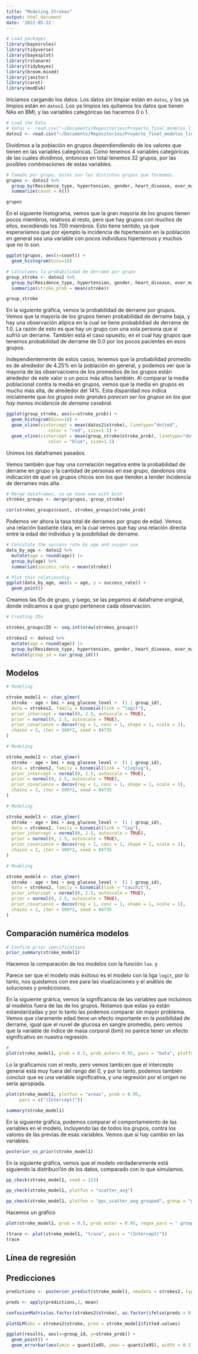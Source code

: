 ```yaml
---
title: "Modeling Strokes"
output: html_document
date: '2022-05-22'
---
```


```r
# Load packages
library(bayesrules)
library(tidyverse)
library(bayesplot)
library(rstanarm)
library(tidybayes)
library(broom.mixed)
library(janitor)
library(caret)
library(modEvA)
```

Iniciamos cargando los datos. Los datos sin limpiar están en `datos`, y los ya limpios están en `datos2`. Los ya limpios les quitamos los datos que tienen NAs en BMI, y las variables categóricas las hacemos 0 o 1. 

```r
# Load the Data
# datos <- read.csv("~/Documents/Repositories/Proyecto_final_modelos_lineales_generalizados/Datos/healthcare-dataset-stroke-data.csv")
datos2 <- read.csv("~/Documents/Repositories/Proyecto_final_modelos_lineales_generalizados/Datos/Stroke_Data.csv")
```

Dividimos a la población en grupos dependiendiendo de los valores que tienen en las variables categóricas. Como tenemos 4 variables categóricas de las cuales dividimos, entonces en total tenemos 32 grupos, por las posibles combinaciones de estas variables. 

```r
# Tamaño por grupo, estos son los distintos grupos que formamos. 
grupos <- datos2 %>% 
  group_by(Residence_type, hypertension, gender, heart_disease, ever_married) %>% 
  summarize(count = n())

grupos
```

En el siguiente histograma, vemos que la gran mayoría de los grupos tienen pocos miembros, relativos al resto, pero que hay grupos con muchos de ellos, excediendo los 700 miembros. Esto tiene sentido, ya que esperaríamos que por ejemplo la incidencia de hipertensión en la población en general sea una variable con pocos individuos hipertensos y muchos que no lo son. 

```r
ggplot(grupos, aes(x=count)) + 
  geom_histogram(bins=16)
```

```r
# Calculamos la probabilidad de derrame por grupo
group_stroke <- datos2 %>% 
  group_by(Residence_type, hypertension, gender, heart_disease, ever_married) %>% 
  summarize(stroke_prob = mean(stroke))

group_stroke
```

En la siguiente gráfica, vemos la probabilidad de derrame por grupos. Vemos que la mayoría de los grupos tienen probabilidad de derrame baja, y hay una observación atípica en la cual se tiene probabildiad de derrame de 1.0. La razón de esto es que hay un grupo con una sola persona que sí sufrió un derrame. También está el caso opuesto, en el cual hay grupos que tenemos probabilidad de derrame de 0.0 por los pocos pacientes en esos grupos. 

Independientemente de estos casos, tenemos que la probabilidad promedio es de alrededor de $4.25\%$ en la población en general, y podemos ver que la mayoría de las observacioens de los promedios de los grupos están alrededor de este valor o un poco más altos también. Al comparar la media poblacional contra la media en grupos, vemos que la media en grupos es mucho más alta, de alrededor del $14\%$. Esta disparidad nos indica inicialmente que *los grupos más grandes parecen ser los grupos en los que hay menos incidencia de derrame cerebral*. 

```r
ggplot(group_stroke, aes(x=stroke_prob)) + 
  geom_histogram(bins=16) + 
  geom_vline(xintercept = mean(datos2$stroke), linetype="dotted", 
                color = "red", size=1.5) +
  geom_vline(xintercept = mean(group_stroke$stroke_prob), linetype="dotted", 
                color = "blue", size=1.5)
```

Unimos los dataframes pasados. 

Vemos también que hay una correlación negativa entre la probabilidad de derrame en grupo y la cantidad de personas en ese grupo, dandonos otra indicación de quel os grupos chicos son los que tienden a tender incidencia de derrames más alta. 

```r
# Merge dataframes, so we have one with both
strokes_groups <- merge(grupos, group_stroke)   

cor(strokes_groups$count, strokes_groups$stroke_prob)
```

Podemos ver ahora la tasa total de derrames por grupo de edad. Vemos una relación bastante clara, en la cual vemos que hay una relación directa entre la edad del individuo y la posibilidad de derrame. 

```r
# Calculate the success rate by age and oxygen use
data_by_age <- datos2 %>% 
  mutate(age = round(age)) |> 
  group_by(age) %>% 
  summarize(success_rate = mean(stroke))

# Plot this relationship
ggplot(data_by_age, aes(x = age, y = success_rate)) + 
  geom_point()
```
Creamos las IDs de grupo, y luego, se las pegamos al dataframe original, donde indicamos a que grupo pertenece cada observación. 

```r
# Creating IDs

strokes_groups$ID <- seq.int(nrow(strokes_groups))

strokes2 <- datos2 %>%
  mutate(age = round(age)) |> 
  group_by(Residence_type, hypertension, gender, heart_disease, ever_married) %>%
  mutate(group_id = cur_group_id())
```

## Modelos

```r
# Modeling 

stroke_model1 <- stan_glmer(
  stroke ~ age + bmi + avg_glucose_level +  (1 | group_id), 
  data = strokes2, family = binomial(link = "logit"),
  prior_intercept = normal(0, 2.5, autoscale = TRUE),
  prior = normal(0, 2.5, autoscale = TRUE), 
  prior_covariance = decov(reg = 1, conc = 1, shape = 1, scale = 1),
  chains = 2, iter = 500*2, seed = 84735
)
```

```r
# Modeling 

stroke_model2 <- stan_glmer(
  stroke ~ age + bmi + avg_glucose_level +  (1 | group_id), 
  data = strokes2, family = binomial(link = "cloglog"),
  prior_intercept = normal(0, 2.5, autoscale = TRUE),
  prior = normal(0, 2.5, autoscale = TRUE), 
  prior_covariance = decov(reg = 1, conc = 1, shape = 1, scale = 1),
  chains = 2, iter = 500*2, seed = 84735
)
```

```r
# Modeling 

stroke_model3 <- stan_glmer(
  stroke ~ age + bmi + avg_glucose_level +  (1 | group_id), 
  data = strokes2, family = binomial(link = "log"),
  prior_intercept = normal(0, 2.5, autoscale = TRUE),
  prior = normal(0, 2.5, autoscale = TRUE), 
  prior_covariance = decov(reg = 1, conc = 1, shape = 1, scale = 1),
  chains = 2, iter = 500*2, seed = 84735
)
```

```r
# Modeling 

stroke_model4 <- stan_glmer(
  stroke ~ age + bmi + avg_glucose_level +  (1 | group_id), 
  data = strokes2, family = binomial(link = "cauchit"),
  prior_intercept = normal(0, 2.5, autoscale = TRUE),
  prior = normal(0, 2.5, autoscale = TRUE), 
  prior_covariance = decov(reg = 1, conc = 1, shape = 1, scale = 1),
  chains = 2, iter = 500*2, seed = 84735
)
```

## Comparación numérica modelos

```r
# Confirm prior specifications
prior_summary(stroke_model1)
```

Hacemos la comparación de los modelos con la función `loo`. 
y



Parece ser que el modelo más exitoso es el modelo con la liga `logit`, por lo tanto, nos quedamos con ese para las viualizaciones y el análisis de soluciones y predicciones. 

En la siguiente grárica, vemos la significancia de las variables que incluimos al modelos fuera de las de los grupos. Notamos que estas ya están estandarizadas y por lo tanto las podemos comparar sin mayor problema. Vemos que claramente edad tiene un efecto importante en la posibilidad de derrame, igual que el nuvel de glucosa en sangre promedio, pero vemos que la variable de índice de masa corporal (bmi) no parece tener un efecto significativo en nuestra regresión. 

```r
# 
plot(stroke_model1, prob = 0.5, prob_outer= 0.95, pars = "beta", plotfun = "areas")
```

Lo la graficamos con el resto, pero vemos tambi;en que el intercepto general está muy fuera del rango del 0, y por lo tanto, podemos también concluir que es una variable significativa, y una regresión por el orígen no sería apropiada. 

```r
plot(stroke_model1, plotfun = "areas", prob = 0.95,
     pars = c("(Intercept)"))
```

```r
summary(stroke_model1)
```

En la siguiente gráfica, podemos comparar el comportameiento de las variables en el modelo, incluyendo las de todos los grupos, contra los valores de las previas de esas variables. Vemos que sí hay cambio en las variables. 

```r
posterior_vs_prior(stroke_model1)
```

En la siguiente gráfica, vemos que el modelo verdaderamente está siguiendo la distribuci'ón de los datos, comparado con lo que simulamos. 

```r
pp_check(stroke_model1, seed = 123)
```



```r
pp_check(stroke_model1, plotfun = "scatter_avg")
```

```r
pp_check(stroke_model1, plotfun = "ppc_scatter_avg_grouped", group = "group_id")
```

Hacemos un gráfico 

```r
plot(stroke_model1, prob = 0.5, prob_outer = 0.95, regex_pars = " group_id")
```

```r
(trace <- plot(stroke_model1, "trace", pars = "(Intercept)"))
trace
```

## Línea de regresión



## Predicciones 

```r
predictions <- posterior_predict(stroke_model1, newdata = strokes2, type = "response")

preds <- apply(predictions,2, mean)

confusionMatrix(as.factor(strokes2$stroke), as.factor(ifelse(preds > 0.15, 1, 0)))
```


```r

plotGLM(obs = strokes2$stroke, pred = stroke_model1$fitted.values)
```


```r
ggplot(results, aes(x=group_id, y=stroke_prob)) + 
  geom_point() + 
  geom_errorbar(aes(ymin = quantile05, ymax = quantile95), width = 0.3) 
```











